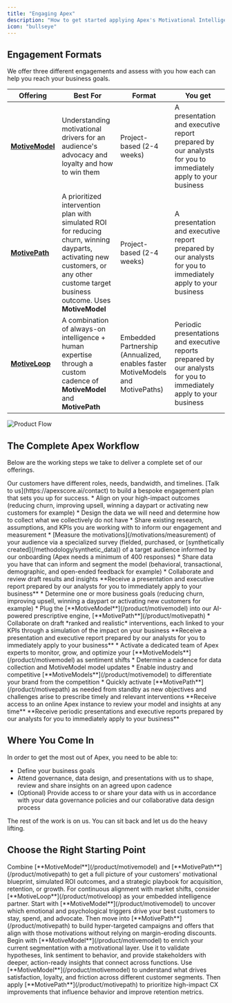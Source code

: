 ```yaml
---
title: "Engaging Apex"
description: "How to get started applying Apex's Motivational Intelligence"
icon: "bullseye"
---
```



## Engagement Formats
We offer three different engagements and assess with you how each can help you reach your business goals.

| Offering      | Best For                            | Format                       | You get |
|---------------|-------------------------------------|------------------------------|---------|
| [**MotiveModel**](/product/motivemodel)   | Understanding motivational drivers for an audience's advocacy and loyalty and how to win them | Project-based (2-4 weeks)               | A presentation and executive report prepared by our analysts for you to immediately apply to your business | 
| [**MotivePath**](/product/motivepath)    | A prioritized intervention plan with simulated ROI for reducing churn, winning dayparts, activating new customers, or any other custome target business outcome. Uses **MotiveModel** | Project-based (2-4 weeks)                | A presentation and executive report prepared by our analysts for you to immediately apply to your business |
| [**MotiveLoop**](/product/motiveloop)    | A combination of always-on intelligence + human expertise through a custom cadence of **MotiveModel** and **MotivePath**  | Embedded Partnership (Annualized, enables faster MotiveModels and MotivePaths) | Periodic presentations and executive reports prepared by our analysts for you to immediately apply to your business |

<Frame>
    <img src="/images/product-flow.png" alt="Product Flow" />
</Frame>

## The Complete Apex Workflow

Below are the working steps we take to deliver a complete set of our offerings. 

<Note>
Our customers have different roles, needs, bandwidth, and timelines. [Talk to us](https://apexscore.ai/contact) to build a bespoke engagement plan that sets you up for success.
</Note>

<Steps>
  <Step title="Onboarding">
    * Align on your high-impact outcomes (reducing churn, improving upsell, winning a daypart or activating new customers for example)
    * Design the data we will need and determine how to collect what we collectively do not have
    * Share existing research, assumptions, and KPIs you are working with to inform our engagement and measurement
  </Step>
  <Step title="Profile Motivations with MotiveModel">
      * [Measure the motivations](/motivations/measurement) of your audience via a specialized survey (fielded, purchased, or [synthetically created](/methodology/synthetic_data)) of a target audience informed by our onboarding (Apex needs a minimum of 400 responses)
      * Share data you have that can inform and segment the model (behavioral, transactional, demographic, and open-ended feedback for example)
      * Collaborate and review draft results and insights
      <Check>
        **Receive a presentation and executive report prepared by our analysts for you to immediately apply to your business**
      </Check>
  </Step>
  <Step title="Prescribe Action with MotivePath">
    * Determine one or more business goals (reducing churn, improving upsell, winning a daypart or activating new customers for example)
    * Plug the [**MotiveModel**](/product/motivemodel) into our AI-powered prescriptive engine, [**MotivePath**](/product/motivepath)
    * Collaborate on draft *ranked and realistic* interventions, each linked to your KPIs through a simulation of the impact on your business
    <Check>
      **Receive a presentation and executive report prepared by our analysts for you to immediately apply to your business**
    </Check>
  </Step>
  <Step title="Measure and Evolve with MotiveLoop">
    * Activate a dedicated team of Apex experts to monitor, grow, and optimize your [**MotiveModels**](/product/motivemodel) as sentiment shifts
    * Determine a cadence for data collection and MotiveModel model updates
    * Enable industry and competitive [**MotiveModels**](/product/motivemodel) to differentiate your brand from the competition
    * Quickly activate [**MotivePath**](/product/motivepath) as needed from standby as new objectives and challenges arise to prescribe timely and relevant interventions
    <Check>
      **Receive access to an online Apex instance to review your model and insights at any time**
      **Receive periodic presentations and executive reports prepared by our analysts for you to immediately apply to your business**
    </Check>
  </Step>
</Steps>

## Where You Come In

In order to get the most out of Apex, you need to be able to:

* Define your business goals
* Attend governance, data design, and presentations with us to shape, review and share insights on an agreed upon cadence
* (Optional) Provide access to or share your data with us in accordance with your data governance policies and our collaborative data design process

The rest of the work is on us. You can sit back and let us do the heavy lifting.



## Choose the Right Starting Point

<Tabs>
  <Tab title="Execs and Strategy Builders">
    Combine [**MotiveModel**](/product/motivemodel) and [**MotivePath**](/product/motivepath) to get a full picture of your customers' motivational blueprint, simulated ROI outcomes, and a strategic playbook for acquisition, retention, or growth. For continuous alignment with market shifts, consider [**MotiveLoop**](/product/motiveloop) as your embedded intelligence partner.
  </Tab>
  <Tab title="Marketers">
    Start with [**MotiveModel**](/product/motivemodel) to uncover which emotional and psychological triggers drive your best customers to stay, spend, and advocate. Then move into [**MotivePath**](/product/motivepath) to build hyper-targeted campaigns and offers that align with those motivations without relying on margin-eroding discounts.
  </Tab>
  <Tab title="Research & Insights">
    Begin with [**MotiveModel**](/product/motivemodel) to enrich your current segmentation with a motivational layer. Use it to validate hypotheses, link sentiment to behavior, and provide stakeholders with deeper, action-ready insights that connect across functions.
  </Tab>
  <Tab title="CX Pros">
    Use [**MotiveModel**](/product/motivemodel) to understand what drives satisfaction, loyalty, and friction across different customer segments. Then apply [**MotivePath**](/product/motivepath) to prioritize high-impact CX improvements that influence behavior and improve retention metrics.
  </Tab>
</Tabs>